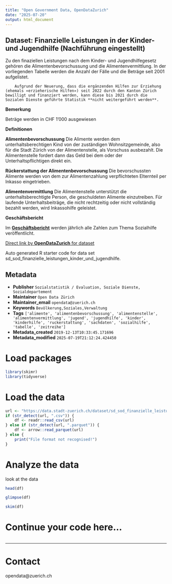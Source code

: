 ```yaml
---
title: "Open Government Data, OpenDataZurich"
date: "2025-07-20"
output: html_document
---
```


## Dataset: Finanzielle Leistungen in der Kinder- und Jugendhilfe (Nachführung eingestellt)

Zu den finaziellen Leistungen nach dem Kinder- und Jugendhilfegesetz gehören die Alimentenbevorschussung und die Alimentenvermittlung. In der vorliegenden Tabelle werden die Anzahl der Fälle und die Beträge seit 2001 aufgelistet.

		Aufgrund der Neuerung, dass die ergänzenden Hilfen zur Erziehung (ehemals «erzieherische Hilfen») seit 2022 durch den Kanton Zürich bewilligt und finanziert werden, kann diese bis 2021 durch die Sozialen Dienste geführte Statistik **nicht weitergeführt werden**.


**Bemerkung**


Beträge werden in CHF 1'000 ausgewiesen


[]()

**Definitionen**


**Alimentenbevorschussung**
Die Alimente werden dem unterhaltsberechtigen Kind von der zuständigen Wohnsitzgemeinde, also für die Stadt Zürich von der Alimentenstelle, als Vorschuss ausbezahlt. Die Alimentenstelle fordert dann das Geld bei dem oder der Unterhaltspflichtigen direkt ein.

**Rückerstattung der Alimentenbevorschussung**
Die bevorschussten Alimente werden von dem zur Alimentenzahlung verpflichteten Elternteil per Inkasso eingetrieben.

**Alimentenvermittlung**
Die Alimentenstelle unterstützt die unterhaltsberechtigte Person, die geschuldeten Alimente einzutreiben. Für laufende Unterhaltsbeiträge, die nicht rechtzeitig oder nicht vollständig bezahlt werden, wird Inkassohilfe geleistet.


[]()

**Geschäftsbericht**


Im [**Geschäftsbericht**](https://www.stadt-zuerich.ch/geschaeftsbericht) werden jährlich alle Zahlen zum Thema Sozialhilfe veröffentlicht.


[]()



[Direct link by **OpenDataZurich** for dataset](https://data.stadt-zuerich.ch/dataset/sd_sod_finanzielle_leistungen_kinder_und_jugendhilfe)

Auto generated R starter code for data set sd_sod_finanzielle_leistungen_kinder_und_jugendhilfe.

## Metadata

- **Publisher** `Sozialstatistik / Evaluation, Soziale Dienste, Sozialdepartement`
- **Maintainer** `Open Data Zürich`
- **Maintainer_email** `opendata@zuerich.ch`
- **Keywords** `Bevölk­erung,Soziales,Ver­walt­ung`
- **Tags** `['alimente', 'alimentenbevorschussung', 'alimentenstelle', 'alimentenvermittlung', 'jugend', 'jugendhilfe', 'kinder', 'kinderhilfe', 'ruckerstattung', 'sachdaten', 'sozialhilfe', 'tabelle', 'zeitreihe']`
- **Metadata_created** `2019-12-13T10:33:45.171696`
- **Metadata_modified** `2025-07-19T21:12:24.424450`


# Load packages

```r
library(skimr)
library(tidyverse)
```

# Load the data

```r
url <- "https://data.stadt-zuerich.ch/dataset/sd_sod_finanzielle_leistungen_kinder_und_jugendhilfe/download/sd_sod_finanzielle_leistungen_kinder_und_jugendhilfe.csv"
if (str_detect(url, ".csv")) {
    df <- readr::read_csv(url)
} else if (str_detect(url, ".parquet")) {
    df <- arrow::read_parquet(url)
} else {
    print("File format not recognised!")
}
```

# Analyze the data

look at the data
```r
head(df)
```

```r
glimpse(df)
```

```r
skim(df)
```

# Continue your code here...

```r

```

------------------------------------------------------------------------

# Contact

opendata@zuerich.ch
